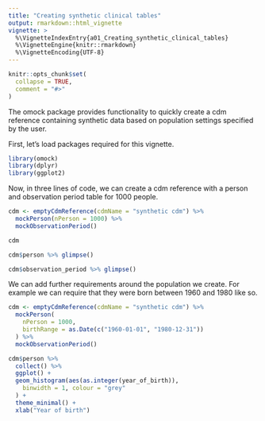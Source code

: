 ```yaml
---
title: "Creating synthetic clinical tables"
output: rmarkdown::html_vignette
vignette: >
  %\VignetteIndexEntry{a01_Creating_synthetic_clinical_tables}
  %\VignetteEngine{knitr::rmarkdown}
  %\VignetteEncoding{UTF-8}
---
```


```r
knitr::opts_chunk$set(
  collapse = TRUE,
  comment = "#>"
)
```

The omock package provides functionality to quickly create a cdm reference containing synthetic data based on population settings specified by the user.   

First, let's load packages required for this vignette.
```r
library(omock)
library(dplyr)
library(ggplot2)
```

Now, in three lines of code, we can create a cdm reference with a person and observation period table for 1000 people.
```r
cdm <- emptyCdmReference(cdmName = "synthetic cdm") %>%
  mockPerson(nPerson = 1000) %>%
  mockObservationPeriod()

cdm

cdm$person %>% glimpse()

cdm$observation_period %>% glimpse()
```

We can add further requirements around the population we create. For example we can require that they were born between 1960 and 1980 like so.
```r
cdm <- emptyCdmReference(cdmName = "synthetic cdm") %>%
  mockPerson(
    nPerson = 1000,
    birthRange = as.Date(c("1960-01-01", "1980-12-31"))
  ) %>%
  mockObservationPeriod()
```

```r
cdm$person %>%
  collect() %>%
  ggplot() +
  geom_histogram(aes(as.integer(year_of_birth)),
    binwidth = 1, colour = "grey"
  ) +
  theme_minimal() +
  xlab("Year of birth")
```
